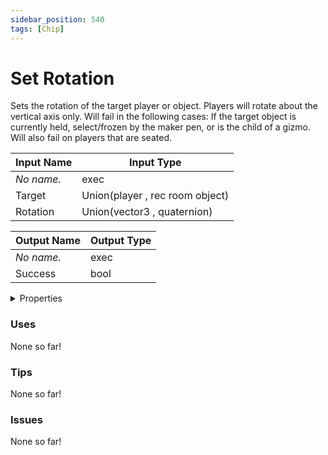 ```yaml
---
sidebar_position: 540
tags: [Chip]
---
```


# Set Rotation

Sets the rotation of the target player or object. Players will rotate about the vertical axis only. Will fail in the following cases: If the target object is currently held, select/frozen by the maker pen, or is the child of a gizmo. Will also fail on players that are seated.



| Input Name | Input Type |
|-----------|-----------|
| *No name.* | exec |
| Target | Union(player , rec room object) |
| Rotation | Union(vector3 , quaternion) |

| Output Name | Output Type |
|-----------|-----------|
| *No name.* | exec |
| Success | bool |


<details>
  <summary>Properties</summary>
  <div>
    <div>
    <table>
      <thead>
        <tr>
          <th>Is beta required?</th>
          <th>❌</th>
        </tr>
        <tr>
          <th>Is this chip a trolling risk?</th>
          <th>❌</th>
        </tr>
        <tr>
          <th>Chip UUPD</th>
          <th>0a6f6078-8075-43c7-bbb2-32b63ae48e92</th>
        </tr>
      </thead>
    </table>
    </div>
  </div>
</details>

### Uses

None so far!

### Tips

None so far!

### Issues

None so far!